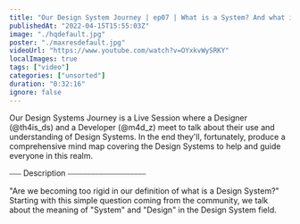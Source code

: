 ```yaml
---
title: "Our Design System Journey | ep07 | What is a System? And what is Design?"
publishedAt: "2022-04-15T15:55:03Z"
image: "./hqdefault.jpg"
poster: "./maxresdefault.jpg"
videoUrl: "https://www.youtube.com/watch?v=OYxkvWySRKY"
localImages: true
tags: ["video"]
categories: ["unsorted"]
duration: "0:32:16"
ignore: false
---
```

Our Design Systems Journey is a Live Session where a Designer (@th4is_ds) and a Developer (@m4d_z) meet to talk about their use and understanding of Design Systems. In the end they'll, fortunately, produce a comprehensive mind map covering the Design Systems to help and guide everyone in this realm.

⎯⎯⎯ Description ⎯⎯⎯⎯⎯⎯⎯⎯⎯⎯⎯⎯⎯⎯⎯⎯⎯⎯⎯⎯

"Are we becoming too rigid in our definition of what is a Design System?" Starting with this simple question coming from the community, we talk about the meaning of "System" and "Design" in the Design System field.
